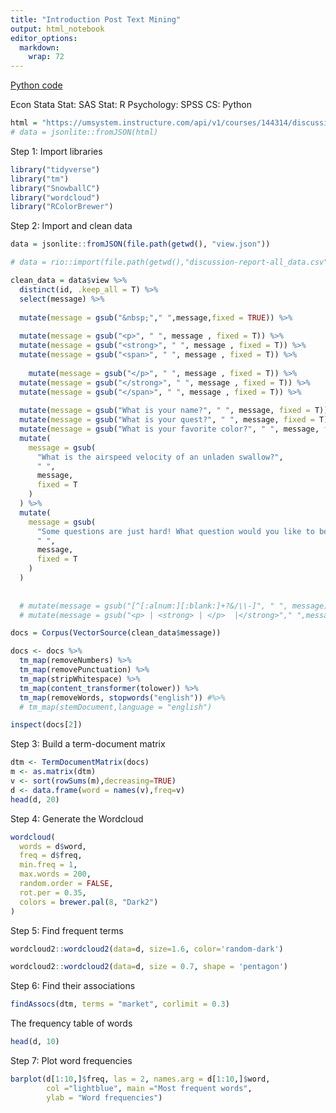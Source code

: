 ```yaml
---
title: "Introduction Post Text Mining"
output: html_notebook
editor_options: 
  markdown: 
    wrap: 72
---
```


[Python code](https://github.com/dsp444/save_canvas_discussion)


Econ Stata
Stat: SAS
Stat: R
Psychology: SPSS
CS: Python


```r
html = "https://umsystem.instructure.com/api/v1/courses/144314/discussion_topics/1494319/view?include_new_entries=1&include_enrollment_state=1"
# data = jsonlite::fromJSON(html)
```

Step 1: Import libraries

```r
library("tidyverse")
library("tm")
library("SnowballC")
library("wordcloud")
library("RColorBrewer")
```

Step 2: Import and clean data

```r
data = jsonlite::fromJSON(file.path(getwd(), "view.json"))

# data = rio::import(file.path(getwd(),"discussion-report-all_data.csv"))

clean_data = data$view %>% 
  distinct(id, .keep_all = T) %>% 
  select(message) %>% 
  
  mutate(message = gsub("&nbsp;"," ",message,fixed = TRUE)) %>%
  
  mutate(message = gsub("<p>", " ", message , fixed = T)) %>%
  mutate(message = gsub("<strong>", " ", message , fixed = T)) %>%
  mutate(message = gsub("<span>", " ", message , fixed = T)) %>%
  
    mutate(message = gsub("</p>", " ", message , fixed = T)) %>%
  mutate(message = gsub("</strong>", " ", message , fixed = T)) %>%
  mutate(message = gsub("</span>", " ", message , fixed = T)) %>%
  
  mutate(message = gsub("What is your name?", " ", message, fixed = T)) %>%
  mutate(message = gsub("What is your quest?", " ", message, fixed = T)) %>%
  mutate(message = gsub("What is your favorite color?", " ", message, fixed = T)) %>%
  mutate(
    message = gsub(
      "What is the airspeed velocity of an unladen swallow?",
      " ",
      message,
      fixed = T
    )
  ) %>%
  mutate(
    message = gsub(
      "Some questions are just hard! What question would you like to be able to answer at the end of this course? In other words, what would you like to learn about marketing research?",
      " ",
      message,
      fixed = T
    )
  ) 
  
  
  # mutate(message = gsub("[^[:alnum:][:blank:]+?&/\\-]", " ", message))
  # mutate(message = gsub("<p> | <strong> | </p>  |</strong>"," ",message,fixed = TRUE))

docs = Corpus(VectorSource(clean_data$message))

docs <- docs %>%
  tm_map(removeNumbers) %>%
  tm_map(removePunctuation) %>%
  tm_map(stripWhitespace) %>% 
  tm_map(content_transformer(tolower)) %>% 
  tm_map(removeWords, stopwords("english")) #%>% 
  # tm_map(stemDocument,language = "english")

inspect(docs[2])
```

Step 3: Build a term-document matrix

```r
dtm <- TermDocumentMatrix(docs)
m <- as.matrix(dtm)
v <- sort(rowSums(m),decreasing=TRUE)
d <- data.frame(word = names(v),freq=v)
head(d, 20)
```

Step 4: Generate the Wordcloud

```r
wordcloud(
  words = d$word,
  freq = d$freq,
  min.freq = 1,
  max.words = 200,
  random.order = FALSE,
  rot.per = 0.35,
  colors = brewer.pal(8, "Dark2")
)
```

Step 5: Find frequent terms

```r
wordcloud2::wordcloud2(data=d, size=1.6, color='random-dark')
```

```r
wordcloud2::wordcloud2(data=d, size = 0.7, shape = 'pentagon')
```

Step 6: Find their associations

```r
findAssocs(dtm, terms = "market", corlimit = 0.3)
```

The frequency table of words

```r
head(d, 10)
```

Step 7: Plot word frequencies

```r
barplot(d[1:10,]$freq, las = 2, names.arg = d[1:10,]$word,
        col ="lightblue", main ="Most frequent words",
        ylab = "Word frequencies")
```
